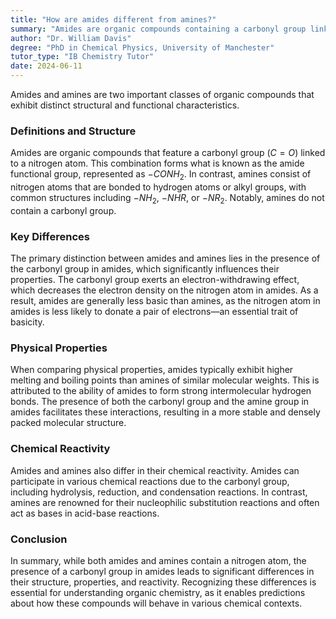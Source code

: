 ```yaml
---
title: "How are amides different from amines?"
summary: "Amides are organic compounds containing a carbonyl group linked to a nitrogen atom, while amines are compounds with a nitrogen atom bonded to hydrogen or alkyl groups."
author: "Dr. William Davis"
degree: "PhD in Chemical Physics, University of Manchester"
tutor_type: "IB Chemistry Tutor"
date: 2024-06-11
---
```


Amides and amines are two important classes of organic compounds that exhibit distinct structural and functional characteristics. 

### Definitions and Structure

Amides are organic compounds that feature a carbonyl group ($C=O$) linked to a nitrogen atom. This combination forms what is known as the amide functional group, represented as $-CONH_2$. In contrast, amines consist of nitrogen atoms that are bonded to hydrogen atoms or alkyl groups, with common structures including $-NH_2$, $-NHR$, or $-NR_2$. Notably, amines do not contain a carbonyl group.

### Key Differences

The primary distinction between amides and amines lies in the presence of the carbonyl group in amides, which significantly influences their properties. The carbonyl group exerts an electron-withdrawing effect, which decreases the electron density on the nitrogen atom in amides. As a result, amides are generally less basic than amines, as the nitrogen atom in amides is less likely to donate a pair of electrons—an essential trait of basicity.

### Physical Properties

When comparing physical properties, amides typically exhibit higher melting and boiling points than amines of similar molecular weights. This is attributed to the ability of amides to form strong intermolecular hydrogen bonds. The presence of both the carbonyl group and the amine group in amides facilitates these interactions, resulting in a more stable and densely packed molecular structure.

### Chemical Reactivity

Amides and amines also differ in their chemical reactivity. Amides can participate in various chemical reactions due to the carbonyl group, including hydrolysis, reduction, and condensation reactions. In contrast, amines are renowned for their nucleophilic substitution reactions and often act as bases in acid-base reactions.

### Conclusion

In summary, while both amides and amines contain a nitrogen atom, the presence of a carbonyl group in amides leads to significant differences in their structure, properties, and reactivity. Recognizing these differences is essential for understanding organic chemistry, as it enables predictions about how these compounds will behave in various chemical contexts.
    